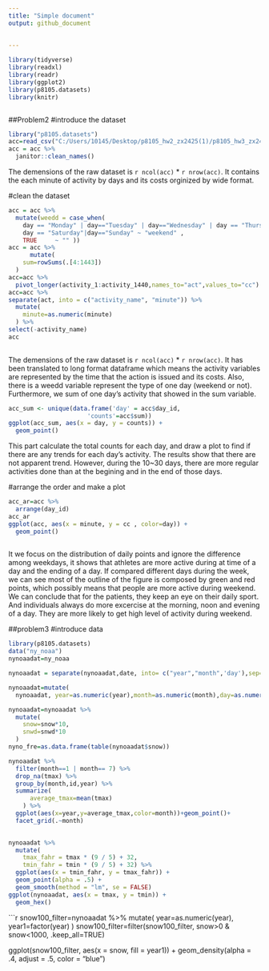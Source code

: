 ```yaml
---
title: "Simple document"
output: github_document
 
    
---
```

```r
library(tidyverse)
library(readxl)
library(readr)
library(ggplot2)
library(p8105.datasets)
library(knitr)
```
 
```r
```
 
 
##Problem2
#introduce the dataset
```r
library("p8105.datasets")
acc=read_csv("C:/Users/10145/Desktop/p8105_hw2_zx2425(1)/p8105_hw3_zx2425/p8105_hw3_zx2425/accel_data.csv")
acc = acc %>% 
  janitor::clean_names()
```
The demensions of the raw dataset is ```r ncol(acc)``` * ```r nrow(acc)```. It contains the
each minute of activity by days and its costs orginized by wide format.

#clean the dataset
```r
acc = acc %>%   
  mutate(weedd = case_when(
    day == "Monday" | day=="Tuesday" | day=="Wednesday" | day == "Thursday"| day == "Friday" ~ "weekday",
    day == "Saturday"|day=="Sunday" ~ "weekend" ,
    TRUE     ~ "" ))
acc = acc %>% 
      mutate(
    sum=rowSums(.[4:1443])
  )
acc=acc %>% 
  pivot_longer(activity_1:activity_1440,names_to="act",values_to="cc") 
acc=acc %>% 
separate(act, into = c("activity_name", "minute")) %>%
  mutate(
    minute=as.numeric(minute)
  ) %>% 
select(-activity_name)
acc
 
```
The demensions of the raw dataset is ```r ncol(acc)``` * ```r nrow(acc)```. It has been translated to long format dataframe which means the activity variables are represented by the time that the action is issued and its costs. Also, there is a weedd variable represent the type of one day (weekend or not). Furthermore, we sum of one day's activity that showed in the sum variable.

```r
acc_sum <- unique(data.frame('day' = acc$day_id, 
                      'counts'=acc$sum))
ggplot(acc_sum, aes(x = day, y = counts)) + 
  geom_point()  
```
This part calculate the total counts for each day, and draw a plot to find if there are any trends for each day's activity. The results show that there are not apparent trend. However, during the 10~30 days, there are more regular activities done than at the begining and in the end of those days.
 
#arrange the order and make a plot
```r
acc_ar=acc %>% 
  arrange(day_id)
acc_ar
ggplot(acc, aes(x = minute, y = cc , color=day)) + 
  geom_point()  
  
```
It we focus on the distribution of daily points and ignore the difference among weekdays, it shows that athletes are more active during at time of a day and the ending of a day. If compared different days during the week, we can see most of the outline of the figure is composed by green  and red points, which possibly means that people are more active during weekend. We can conclude that for the patients, they keep an eye on their daily sport. And individuals always do more excercise at the morning, noon and evening of a day. They are more likely to get high level of activity during weekend.

##problem3
#introduce data
```r
library(p8105.datasets)
data("ny_noaa")
nynoaadat=ny_noaa
```
```r
nynoaadat = separate(nynoaadat,date, into= c("year","month",'day'),sep= "-")

nynoaadat=mutate(
  nynoaadat, year=as.numeric(year),month=as.numeric(month),day=as.numeric(day),tmax=as.numeric(tmax),tmin=as.numeric(tmin))

nynoaadat=nynoaadat %>% 
  mutate(
    snow=snow*10,
    snwd=snwd*10
  )
nyno_fre=as.data.frame(table(nynoaadat$snow))

nynoaadat %>% 
  filter(month==1 | month== 7) %>% 
  drop_na(tmax) %>% 
  group_by(month,id,year) %>% 
  summarize(
      average_tmax=mean(tmax)
    ) %>% 
  ggplot(aes(x=year,y=average_tmax,color=month))+geom_point()+
  facet_grid(.~month)
  
```


```r
nynoaadat %>% 
  mutate(
    tmax_fahr = tmax * (9 / 5) + 32,
    tmin_fahr = tmin * (9 / 5) + 32) %>% 
  ggplot(aes(x = tmin_fahr, y = tmax_fahr)) +
  geom_point(alpha = .5) + 
  geom_smooth(method = "lm", se = FALSE)
ggplot(nynoaadat, aes(x = tmax, y = tmin)) + 
  geom_hex()
```

```r
snow100_filter=nynoaadat %>% 
  mutate(
    year=as.numeric(year),
    year1=factor(year)
  )
snow100_filter=filter(snow100_filter, snow>0 & snow<1000, .keep_all=TRUE)


ggplot(snow100_filter, aes(x = snow, fill = year1)) + 
  geom_density(alpha = .4, adjust = .5, color = "blue")

